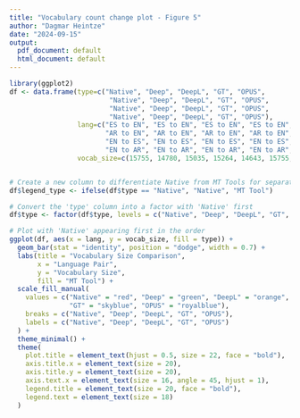 ```yaml
---
title: "Vocabulary count change plot - Figure 5"
author: "Dagmar Heintze"
date: "2024-09-15"
output:
  pdf_document: default
  html_document: default
---
```

```r
library(ggplot2)
df <- data.frame(type=c("Native", "Deep", "DeepL", "GT", "OPUS",
                         "Native", "Deep", "DeepL", "GT", "OPUS",
                         "Native", "Deep", "DeepL", "GT", "OPUS",
                         "Native", "Deep", "DeepL", "GT", "OPUS"),
                 lang=c("ES to EN", "ES to EN", "ES to EN", "ES to EN", "ES to EN",
                        "AR to EN", "AR to EN", "AR to EN", "AR to EN", "AR to EN",
                        "EN to ES", "EN to ES", "EN to ES", "EN to ES", "EN to ES",
                        "EN to AR", "EN to AR", "EN to AR", "EN to AR", "EN to AR"),
                 vocab_size=c(15755, 14780, 15035, 15264, 14643, 15755, 14729, 15210, 14870, 13735, 20373, 19754, 20161, 20043, 19078, 38267, 33058, 33437, 32858, 33171))


# Create a new column to differentiate Native from MT Tools for separate legend categories
df$legend_type <- ifelse(df$type == "Native", "Native", "MT Tool")

# Convert the 'type' column into a factor with 'Native' first
df$type <- factor(df$type, levels = c("Native", "Deep", "DeepL", "GT", "OPUS"))

# Plot with 'Native' appearing first in the order
ggplot(df, aes(x = lang, y = vocab_size, fill = type)) +
  geom_bar(stat = "identity", position = "dodge", width = 0.7) + 
  labs(title = "Vocabulary Size Comparison", 
       x = "Language Pair", 
       y = "Vocabulary Size",
       fill = "MT Tool") +
  scale_fill_manual(
    values = c("Native" = "red", "Deep" = "green", "DeepL" = "orange", 
               "GT" = "skyblue", "OPUS" = "royalblue"),
    breaks = c("Native", "Deep", "DeepL", "GT", "OPUS"),
    labels = c("Native", "Deep", "DeepL", "GT", "OPUS")
  ) +  
  theme_minimal() +
  theme(
    plot.title = element_text(hjust = 0.5, size = 22, face = "bold"),
    axis.title.x = element_text(size = 20),
    axis.title.y = element_text(size = 20),
    axis.text.x = element_text(size = 16, angle = 45, hjust = 1),  
    legend.title = element_text(size = 20, face = "bold"), 
    legend.text = element_text(size = 18)  
  )

```



